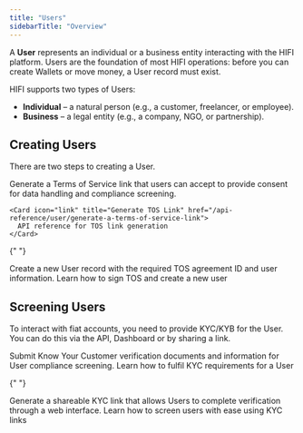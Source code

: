```yaml
---
title: "Users"
sidebarTitle: "Overview"
---
```


A **User** represents an individual or a business entity interacting with the HIFI platform.
Users are the foundation of most HIFI operations: before you can create Wallets or move money, a User record must exist.

HIFI supports two types of Users:

- **Individual** – a natural person (e.g., a customer, freelancer, or employee).
- **Business** – a legal entity (e.g., a company, NGO, or partnership).

## Creating Users

There are two steps to creating a User.

<AccordionGroup>
  <Accordion title="Sign TOS">
    Generate a Terms of Service link that users can accept to provide consent for data handling and compliance screening.
    
    <Card icon="link" title="Generate TOS Link" href="/api-reference/user/generate-a-terms-of-service-link">
      API reference for TOS link generation
    </Card>
  </Accordion>

{" "}

<Accordion title="Create User">
  Create a new User record with the required TOS agreement ID and user
  information.
  <Card icon="code" title="Create a user" href="/guides/screen/create-a-user">
    Learn how to sign TOS and create a new user
  </Card>
</Accordion>

</AccordionGroup>

## Screening Users

To interact with fiat accounts, you need to provide KYC/KYB for the User. You can do this via the API, Dashboard or by sharing a link.

<AccordionGroup>

<Accordion title="Submit KYC">
  Submit Know Your Customer verification documents and information for User
  compliance screening.
  <Card icon="code" title="Submit KYC" href="/guides/screen/submit-kyc">
    Learn how to fulfil KYC requirements for a User
  </Card>
</Accordion>

{" "}

<Accordion title="KYC Link">
  Generate a shareable KYC link that allows Users to complete verification
  through a web interface.
  <Card icon="link" title="KYC Link" href="/guides/screen/use-kyc-link">
    Learn how to screen users with ease using KYC links
  </Card>
</Accordion>

</AccordionGroup>
